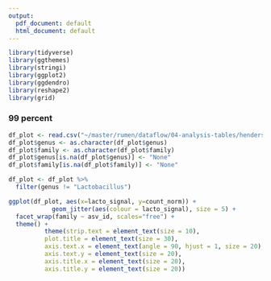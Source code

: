 ```yaml
---
output:
  pdf_document: default
  html_document: default
---
```


```r
library(tidyverse)
library(ggthemes)
library(stringi)
library(ggplot2)
library(ggdendro)
library(reshape2)
library(grid)
```

### 99 percent

```r
df_plot <- read.csv("~/master/rumen/dataflow/04-analysis-tables/henderson2015-20_320-99_df_metrics_lacto_1000_df_plot.csv")
df_plot$genus <- as.character(df_plot$genus)
df_plot$family <- as.character(df_plot$family)
df_plot$genus[is.na(df_plot$genus)] <- "None"
df_plot$family[is.na(df_plot$family)] <- "None"

df_plot <- df_plot %>% 
  filter(genus != "Lactobacillus")

ggplot(df_plot, aes(x=lacto_signal, y=count_norm)) + 
            geom_jitter(aes(colour = lacto_signal), size = 5) + 
  facet_wrap(family ~ asv_id, scales="free") +
  theme() +
          theme(strip.text = element_text(size = 10),
          plot.title = element_text(size = 30),
          axis.text.x = element_text(angle = 90, hjust = 1, size = 20),
          axis.text.y = element_text(size = 20),
          axis.title.x = element_text(size = 20),
          axis.title.y = element_text(size = 20))
```